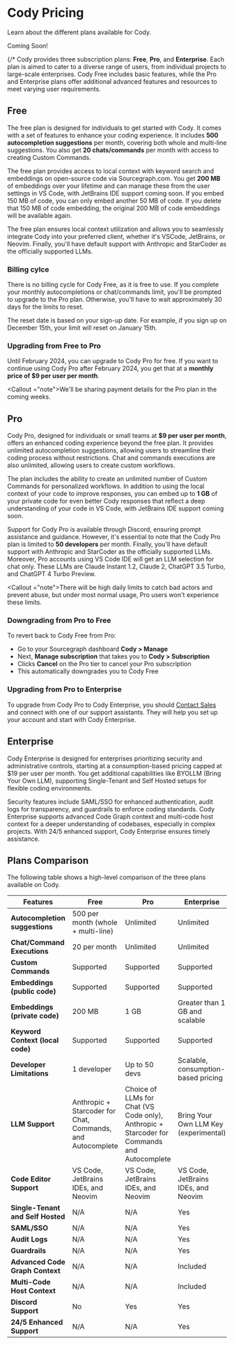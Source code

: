 # Cody Pricing

<p className="subtitle">Learn about the different plans available for Cody.</p>

Coming Soon!

{/* Cody provides three subscription plans: **Free**, **Pro**, and **Enterprise**. Each plan is aimed to cater to a diverse range of users, from individual projects to large-scale enterprises. Cody Free includes basic features, while the Pro and Enterprise plans offer additional advanced features and resources to meet varying user requirements.

## Free

The free plan is designed for individuals to get started with Cody. It comes with a set of features to enhance your coding experience. It includes **500 autocompletion suggestions** per month, covering both whole and multi-line suggestions. You also get **20 chats/commands** per month with access to creating Custom Commands.

The free plan provides access to local context with keyword search and embeddings on open-source code via Sourcegraph.com. You get **200 MB** of embeddings over your lifetime and can manage these from the user settings in VS Code, with JetBrains IDE support coming soon. If you embed 150 MB of code, you can only embed another 50 MB of code. If you delete that 150 MB of code embedding, the original 200 MB of code embeddings will be available again.

The free plan ensures local context utilization and allows you to seamlessly integrate Cody into your preferred client, whether it's VSCode, JetBrains, or Neovim. Finally, you'll have default support with Anthropic and StarCoder as the officially supported LLMs.

### Billing cylce

There is no billing cycle for Cody Free, as it is free to use. If you complete your monthly autocompletions or chat/commands limit, you'll be prompted to upgrade to the Pro plan. Otherwise, you'll have to wait approximately 30 days for the limits to reset.

The reset date is based on your sign-up date. For example, if you sign up on December 15th, your limit will reset on January 15th.

### Upgrading from Free to Pro

Until February 2024, you can upgrade to Cody Pro for free. If you want to continue using Cody Pro after February 2024, you get that at a **monthly price of $9 per user per month**.

<Callout ="note">We'll be sharing payment details for the Pro plan in the coming weeks.</Callout>

## Pro

Cody Pro, designed for individuals or small teams at **$9 per user per month**, offers an enhanced coding experience beyond the free plan. It provides unlimited autocompletion suggestions, allowing users to streamline their coding process without restrictions. Chat and commands executions are also unlimited, allowing users to create custom workflows.

The plan includes the ability to create an unlimited number of Custom Commands for personalized workflows. In addition to using the local context of your code to improve responses, you can embed up to **1 GB** of your private code for even better Cody responses that reflect a deep understanding of your code in VS Code, with JetBrains IDE support coming soon.

Support for Cody Pro is available through Discord, ensuring prompt assistance and guidance. However, it's essential to note that the Cody Pro plan is limited to **50 developers** per month. Finally, you'll have default support with Anthropic and StarCoder as the officially supported LLMs. Moreover, Pro accounts using VS Code IDE will get an LLM selection for chat only. These LLMs are Claude Instant 1.2, Claude 2, ChatGPT 3.5 Turbo, and ChatGPT 4 Turbo Preview.

<Callout ="note">There will be high daily limits to catch bad actors and prevent abuse, but under most normal usage, Pro users won't experience these limits.</Callout>

### Downgrading from Pro to Free

To revert back to Cody Free from Pro:

- Go to your Sourcegraph dashboard **Cody > Manage**
- Next, **Manage subscription** that takes you to **Cody > Subscription**
- Clicks **Cancel** on the Pro tier to cancel your Pro subscription
- This automatically downgrades you to Cody Free

### Upgrading from Pro to Enterprise

To upgrade from Cody Pro to Cody Enterprise, you should [Contact Sales](https://sourcegraph.com/contact/request-info) and connect with one of our support assistants. They will help you set up your account and start with Cody Enterprise.

## Enterprise

Cody Enterprise is designed for enterprises prioritizing security and administrative controls, starting at a consumption-based pricing capped at $19 per user per month. You get additional capabilities like BYOLLM (Bring Your Own LLM), supporting Single-Tenant and Self Hosted setups for flexible coding environments.

Security features include SAML/SSO for enhanced authentication, audit logs for transparency, and guardrails to enforce coding standards. Cody Enterprise supports advanced Code Graph context and multi-code host context for a deeper understanding of codebases, especially in complex projects. With 24/5 enhanced support, Cody Enterprise ensures timely assistance.

## Plans Comparison

The following table shows a high-level comparison of the three plans available on Cody.

| **Features**                              | **Free**                            | **Pro**                              | **Enterprise**                                 |
|---------------------------------------|---------------------------------|----------------------------------|--------------------------------------------|
| **Autocompletion suggestions**                   | 500 per month (whole + multi-line)| Unlimited                       | Unlimited                                  |
| **Chat/Command Executions**           | 20 per month                     | Unlimited                       | Unlimited                                  |
| **Custom Commands**              | Supported                             | Supported                       | Supported                                  |
| **Embeddings (public code)**              | Supported                             | Supported                       | Supported                                  |
| **Embeddings (private code)**              | 200 MB                             | 1 GB                       | Greater than 1 GB and scalable                                  |
| **Keyword Context (local code)**                     | Supported                             | Supported                        | Supported                                  |
| **Developer Limitations**             | 1 developer                     | Up to 50 devs                    | Scalable, consumption-based pricing      |
| **LLM Support**                       | Anthropic + Starcoder for Chat, Commands, and Autocomplete | Choice of LLMs for Chat (VS Code only), Anthropic + Starcoder for Commands and Autocomplete  | Bring Your Own LLM Key (experimental)                |
| **Code Editor Support**                       | VS Code, JetBrains IDEs, and Neovim | VS Code, JetBrains IDEs, and Neovim  | VS Code, JetBrains IDEs, and Neovim                |
| **Single-Tenant and Self Hosted**     | N/A                             | N/A                              | Yes                                        |
| **SAML/SSO**                          | N/A                             | N/A                              | Yes                                        |
| **Audit Logs**                        | N/A                             | N/A                              | Yes                                        |
| **Guardrails**                        | N/A                             | N/A                              | Yes                                        |
| **Advanced Code Graph Context**                 | N/A                             | N/A                              | Included                                  |
| **Multi-Code Host Context**           | N/A                             | N/A                              | Included                                  |
| **Discord Support**                   | No                              | Yes                              | Yes                                        |
| **24/5 Enhanced Support**             | N/A                             | N/A                              | Yes                                        | */}
